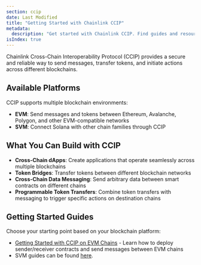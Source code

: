 ```yaml
---
section: ccip
date: Last Modified
title: "Getting Started with Chainlink CCIP"
metadata:
  description: "Get started with Chainlink CCIP. Find guides and resources for integrating CCIP into your applications on EVM and SVM compatible blockchains."
isIndex: true
---
```


Chainlink Cross-Chain Interoperability Protocol (CCIP) provides a secure and reliable way to send messages, transfer tokens, and initiate actions across different blockchains.

## Available Platforms

CCIP supports multiple blockchain environments:

- **EVM**: Send messages and tokens between Ethereum, Avalanche, Polygon, and other EVM-compatible networks
- **SVM**: Connect Solana with other chain families through CCIP

## What You Can Build with CCIP

- **Cross-Chain dApps**: Create applications that operate seamlessly across multiple blockchains
- **Token Bridges**: Transfer tokens between different blockchain networks
- **Cross-Chain Data Messaging**: Send arbitrary data between smart contracts on different chains
- **Programmable Token Transfers**: Combine token transfers with messaging to trigger specific actions on destination chains

## Getting Started Guides

Choose your starting point based on your blockchain platform:

- [Getting Started with CCIP on EVM Chains](./getting-started-evm) - Learn how to deploy sender/receiver contracts and send messages between EVM chains
- SVM guides can be found [here](/ccip/tutorials/svm).
